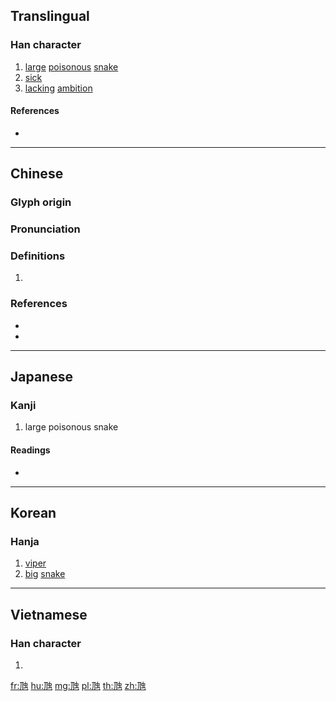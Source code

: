 {{character info/new}}
{{also|蝰}}
==Translingual==

===Han character===
{{Han char|rn=142|rad=虫|as=03|sn=9|four=15213|canj=MULMI|ids=⿺兀虫}}

# [[large]] [[poisonous]] [[snake]]
# [[sick]]
# [[lack]]ing [[ambition]]

====References====
* {{Han ref|kx=1077.030|dkj=32833|dj=1545.260|hdz=42834.150|uh=867A|ud=34426|bh=AD6B|bd=44395}}

----

==Chinese==
{{zh-forms}}

===Glyph origin===
{{Han etym}}

===Pronunciation===
{{zh-pron
|m=huī,huǐ
|c=wai2,fui1
|h=pfs=
|md=
|mn=hoe/húi/khúi
|w=
|mc=y
|oc=y
|cat=n,a
}}

===Definitions===
{{zh-hanzi}}

# {{rfdef|lang=zh}}

===References===
* {{R:twedu|B04215}}
* {{R:yue:Hanzi}}

----

==Japanese==

===Kanji===
{{ja-kanji|grade=|rs=虫03}}

# large poisonous snake

====Readings====
* {{ja-readings|on=[[き]] (ki), [[かい]] (kai), [[け]] (ke)|kun=[[まむし]] (mamushi)|nanori=}}

----

==Korean==

===Hanja===
{{ko-hanja|hangeul=훼|eumhun=|rv=hwe|mr=hwe|y=hwey}}

# [[viper]]
# [[big]] [[snake]]

----

==Vietnamese==

===Han character===
{{vi-readings|rs=虫03| hanviet = hủy}}

# {{defn|lang=vi|sort=虫03}}

[[fr:虺]]
[[hu:虺]]
[[mg:虺]]
[[pl:虺]]
[[th:虺]]
[[zh:虺]]